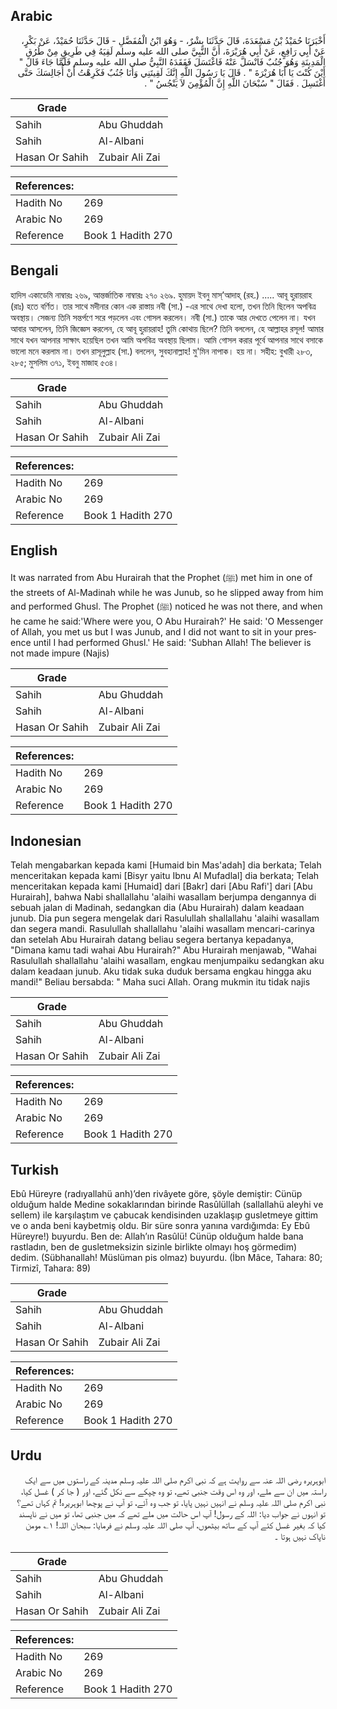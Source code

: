 ## Arabic


<div dir="rtl" lang="ar" style={{fontSize:'larger',backgroundColor:'#f8f9fa',padding:20}}>
أَخْبَرَنَا حُمَيْدُ بْنُ مَسْعَدَةَ، قَالَ حَدَّثَنَا بِشْرٌ، - وَهُوَ ابْنُ الْمُفَضَّلِ - قَالَ حَدَّثَنَا حُمَيْدٌ، عَنْ بَكْرٍ، عَنْ أَبِي رَافِعٍ، عَنْ أَبِي هُرَيْرَةَ، أَنَّ النَّبِيَّ صلى الله عليه وسلم لَقِيَهُ فِي طَرِيقٍ مِنْ طُرُقِ الْمَدِينَةِ وَهُوَ جُنُبٌ فَانْسَلَّ عَنْهُ فَاغْتَسَلَ فَفَقَدَهُ النَّبِيُّ صلى الله عليه وسلم فَلَمَّا جَاءَ قَالَ ‏"‏ أَيْنَ كُنْتَ يَا أَبَا هُرَيْرَةَ ‏"‏ ‏.‏ قَالَ يَا رَسُولَ اللَّهِ إِنَّكَ لَقِيتَنِي وَأَنَا جُنُبٌ فَكَرِهْتُ أَنْ أُجَالِسَكَ حَتَّى أَغْتَسِلَ ‏.‏ فَقَالَ ‏"‏ سُبْحَانَ اللَّهِ إِنَّ الْمُؤْمِنَ لاَ يَنْجُسُ ‏"‏ ‏.‏
</div>
<div style={{backgroundColor:'#f8f9fa',padding:20, marginBottom: 10}}><table> <thead> <tr> <th>Grade</th> <th></th> </tr> </thead> <tbody> <tr><td>Sahih</td><td>Abu Ghuddah</td></tr><tr><td>Sahih</td><td>Al-Albani</td></tr><tr><td>Hasan Or Sahih</td><td>Zubair Ali Zai</td></tr></tbody></table><table> <thead> <tr> <th>References:</th> <th></th> </tr> </thead> <tbody><tr><td>Hadith No</td><td>269</td></tr><tr><td>Arabic No</td><td>269</td></tr><tr><td>Reference</td><td>Book 1 Hadith 270</td></tr></tbody></table></div>

## Bengali


<div dir="ltr" lang="bn" style={{fontSize:'larger',backgroundColor:'#f8f9fa',padding:20}}>
হাদিস একাডেমি নাম্বারঃ ২৬৯, আন্তর্জাতিক নাম্বারঃ ২৭০ ২৬৯. হুমায়দ ইবনু মাস্’আদাহ্ (রহ.) ..... আবূ হুরায়রাহ (রাঃ) হতে বর্ণিত। তার সাথে মদীনার কোন এক রাস্তায় নবী (সা.) -এর সাথে দেখা হলো, তখন তিনি ছিলেন অপবিত্র অবস্থায়। সেজন্য তিনি সন্তর্পণে সরে পড়লেন এবং গোসল করলেন। নবী (সা.) তাকে আর দেখতে পেলেন না। যখন আবার আসলেন, তিনি জিজ্ঞেস করলেন, হে আবূ হুরায়রাহ! তুমি কোথায় ছিলে? তিনি বললেন, হে আল্লাহর রসূল! আমার সাথে যখন আপনার সাক্ষাৎ হয়েছিল তখন আমি অপবিত্র অবস্থায় ছিলাম। আমি গোসল করার পূর্বে আপনার সাথে বসাকে ভালো মনে করলাম না। তখন রাসূলুল্লাহ (সা.) বললেন, সুবহানাল্লাহ! মু'মিন নাপাক। হয় না। সহীহ: বুখারী ২৮৩, ২৮৫; মুসলিম ৩৭১, ইবনু মাজাহ ৫৩৪।
</div>
<div style={{backgroundColor:'#f8f9fa',padding:20, marginBottom: 10}}><table> <thead> <tr> <th>Grade</th> <th></th> </tr> </thead> <tbody> <tr><td>Sahih</td><td>Abu Ghuddah</td></tr><tr><td>Sahih</td><td>Al-Albani</td></tr><tr><td>Hasan Or Sahih</td><td>Zubair Ali Zai</td></tr></tbody></table><table> <thead> <tr> <th>References:</th> <th></th> </tr> </thead> <tbody><tr><td>Hadith No</td><td>269</td></tr><tr><td>Arabic No</td><td>269</td></tr><tr><td>Reference</td><td>Book 1 Hadith 270</td></tr></tbody></table></div>

## English


<div dir="ltr" lang="en" style={{fontSize:'larger',backgroundColor:'#f8f9fa',padding:20}}>
It was narrated from Abu Hurairah that the Prophet (ﷺ) met him in one of the streets of Al-Madinah while he was Junub, so he slipped away from him and performed Ghusl. The Prophet (ﷺ) noticed he was not there, and when he came he said:'Where were you, O Abu Hurairah?' He said: 'O Messenger of Allah, you met us but I was Junub, and I did not want to sit in your presence until I had performed Ghusl.' He said: 'Subhan Allah! The believer is not made impure (Najis)
</div>
<div style={{backgroundColor:'#f8f9fa',padding:20, marginBottom: 10}}><table> <thead> <tr> <th>Grade</th> <th></th> </tr> </thead> <tbody> <tr><td>Sahih</td><td>Abu Ghuddah</td></tr><tr><td>Sahih</td><td>Al-Albani</td></tr><tr><td>Hasan Or Sahih</td><td>Zubair Ali Zai</td></tr></tbody></table><table> <thead> <tr> <th>References:</th> <th></th> </tr> </thead> <tbody><tr><td>Hadith No</td><td>269</td></tr><tr><td>Arabic No</td><td>269</td></tr><tr><td>Reference</td><td>Book 1 Hadith 270</td></tr></tbody></table></div>

## Indonesian


<div dir="ltr" lang="id" style={{fontSize:'larger',backgroundColor:'#f8f9fa',padding:20}}>
Telah mengabarkan kepada kami [Humaid bin Mas'adah] dia berkata; Telah menceritakan kepada kami [Bisyr yaitu Ibnu Al Mufadlal] dia berkata; Telah menceritakan kepada kami [Humaid] dari [Bakr] dari [Abu Rafi'] dari [Abu Hurairah], bahwa Nabi shallallahu 'alaihi wasallam berjumpa dengannya di sebuah jalan di Madinah, sedangkan dia (Abu Hurairah) dalam keadaan junub. Dia pun segera mengelak dari Rasulullah shallallahu 'alaihi wasallam dan segera mandi. Rasulullah shallallahu 'alaihi wasallam mencari-carinya dan setelah Abu Hurairah datang beliau segera bertanya kepadanya, "Dimana kamu tadi wahai Abu Hurairah?" Abu Hurairah menjawab, "Wahai Rasulullah shallallahu 'alaihi wasallam, engkau menjumpaiku sedangkan aku dalam keadaan junub. Aku tidak suka duduk bersama engkau hingga aku mandi!" Beliau bersabda: " Maha suci Allah. Orang mukmin itu tidak najis
</div>
<div style={{backgroundColor:'#f8f9fa',padding:20, marginBottom: 10}}><table> <thead> <tr> <th>Grade</th> <th></th> </tr> </thead> <tbody> <tr><td>Sahih</td><td>Abu Ghuddah</td></tr><tr><td>Sahih</td><td>Al-Albani</td></tr><tr><td>Hasan Or Sahih</td><td>Zubair Ali Zai</td></tr></tbody></table><table> <thead> <tr> <th>References:</th> <th></th> </tr> </thead> <tbody><tr><td>Hadith No</td><td>269</td></tr><tr><td>Arabic No</td><td>269</td></tr><tr><td>Reference</td><td>Book 1 Hadith 270</td></tr></tbody></table></div>

## Turkish


<div dir="ltr" lang="tr" style={{fontSize:'larger',backgroundColor:'#f8f9fa',padding:20}}>
Ebû Hüreyre (radıyallahü anh)’den rivâyete göre, şöyle demiştir: Cünüp olduğum halde Medine sokaklarından birinde Rasûlüllah (sallallahü aleyhi ve sellem) ile karşılaştım ve çabucak kendisinden uzaklaşıp gusletmeye gittim ve o anda beni kaybetmiş oldu. Bir süre sonra yanına vardığımda: Ey Ebû Hüreyre!) buyurdu. Ben de: Allah’ın Rasûlü! Cünüp olduğum halde bana rastladın, ben de gusletmeksizin sizinle birlikte olmayı hoş görmedim) dedim. (Sübhanallah! Müslüman pis olmaz) buyurdu. (İbn Mâce, Tahara: 80; Tirmizî, Tahara: 89)
</div>
<div style={{backgroundColor:'#f8f9fa',padding:20, marginBottom: 10}}><table> <thead> <tr> <th>Grade</th> <th></th> </tr> </thead> <tbody> <tr><td>Sahih</td><td>Abu Ghuddah</td></tr><tr><td>Sahih</td><td>Al-Albani</td></tr><tr><td>Hasan Or Sahih</td><td>Zubair Ali Zai</td></tr></tbody></table><table> <thead> <tr> <th>References:</th> <th></th> </tr> </thead> <tbody><tr><td>Hadith No</td><td>269</td></tr><tr><td>Arabic No</td><td>269</td></tr><tr><td>Reference</td><td>Book 1 Hadith 270</td></tr></tbody></table></div>

## Urdu


<div dir="rtl" lang="ur" style={{fontSize:'larger',backgroundColor:'#f8f9fa',padding:20}}>
ابوہریرہ رضی اللہ عنہ سے روایت ہے کہ نبی اکرم صلی اللہ علیہ وسلم مدینہ کے راستوں میں سے ایک راستہ میں ان سے ملے، اور وہ اس وقت جنبی تھے، تو وہ چپکے سے نکل گئے، اور ( جا کر ) غسل کیا، نبی اکرم صلی اللہ علیہ وسلم نے انہیں نہیں پایا، تو جب وہ آئے، تو آپ نے پوچھا ابوہریرہ! تم کہاں تھے؟ تو انہوں نے جواب دیا: اللہ کے رسول! آپ اس حالت میں ملے تھے کہ میں جنبی تھا، تو میں نے ناپسند کیا کہ بغیر غسل کئے آپ کے ساتھ بیٹھوں، آپ صلی اللہ علیہ وسلم نے فرمایا: سبحان اللہ! ۱؎ مومن ناپاک نہیں ہوتا ۔
</div>
<div style={{backgroundColor:'#f8f9fa',padding:20, marginBottom: 10}}><table> <thead> <tr> <th>Grade</th> <th></th> </tr> </thead> <tbody> <tr><td>Sahih</td><td>Abu Ghuddah</td></tr><tr><td>Sahih</td><td>Al-Albani</td></tr><tr><td>Hasan Or Sahih</td><td>Zubair Ali Zai</td></tr></tbody></table><table> <thead> <tr> <th>References:</th> <th></th> </tr> </thead> <tbody><tr><td>Hadith No</td><td>269</td></tr><tr><td>Arabic No</td><td>269</td></tr><tr><td>Reference</td><td>Book 1 Hadith 270</td></tr></tbody></table></div>
